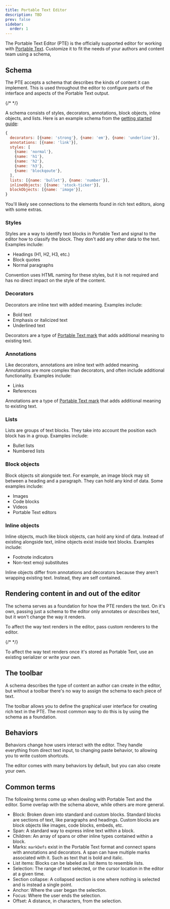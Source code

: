 ```yaml
---
title: Portable Text Editor
description: TBD
prev: false
sidebar:
  order: 1
---
```



The Portable Text Editor (PTE) is the officially supported editor for working with [Portable Text](https://github.com/portabletext/portabletext). Customize it to fit the needs of your authors and content team using a schema,

## Schema

The PTE accepts a schema that describes the kinds of content it can implement. This is used throughout the editor to configure parts of the interface and aspects of the Portable Text output.

{/* <!-- Add some note in here about how the PTE schema differs from a Sanity schema --> */}

A schema consists of styles, decorators, annotations, block objects, inline objects, and lists. Here is an example schema from the [getting started guide](/getting-started/):

```js
{
  decorators: [{name: 'strong'}, {name: 'em'}, {name: 'underline'}],
  annotations: [{name: 'link'}],
  styles: [
    {name: 'normal'},
    {name: 'h1'},
    {name: 'h2'},
    {name: 'h3'},
    {name: 'blockqoute'},
  ],
  lists: [{name: 'bullet'}, {name: 'number'}],
  inlineObjects: [{name: 'stock-ticker'}],
  blockObjects: [{name: 'image'}],
}
```

You'll likely see connections to the elements found in rich text editors, along with some extras.

### Styles

Styles are a way to identify text blocks in Portable Text and signal to the editor how to classify the block. They don't add any other data to the text. Examples include:

- Headings (H1, H2, H3, etc.)
- Block quotes
- Normal paragraphs

Convention uses HTML naming for these styles, but it is not required and has no direct impact on the style of the content.

### Decorators

Decorators are inline text with added meaning. Examples include:

- Bold text
- Emphasis or italicized text
- Underlined text

Decorators are a type of [Portable Text mark](https://github.com/portabletext/portabletext?tab=readme-ov-file#markdefs-array) that adds additional meaning to existing text.

### Annotations

Like decorators, annotations are inline text with added meaning. Annotations are more complex than decorators, and often include additional functionality. Examples include:

- Links
- References

Annotations are a type of [Portable Text mark](https://github.com/portabletext/portabletext?tab=readme-ov-file#markdefs-array) that adds additional meaning to existing text.

### Lists

Lists are groups of text blocks. They take into account the position each block has in a group. Examples include:

- Bullet lists
- Numbered lists

### Block objects

Block objects sit alongside text. For example, an image block may sit between a heading and a paragraph. They can hold any kind of data. Some examples include:

- Images
- Code blocks
- Videos
- Portable Text editors

### Inline objects

Inline objects, much like block objects, can hold any kind of data. Instead of existing alongside text, inline objects exist inside text blocks. Examples include:

- Footnote indicators
- Non-text emoji substitutes

Inline objects differ from annotations and decorators because they aren't wrapping existing text. Instead, they are self contained.

## Rendering content in and out of the editor

The schema serves as a foundation for how the PTE renders the text. On it's own, passing just a schema to the editor only annotates or _describes_ text, but it won't change the way it renders.

To affect the way text renders in the editor, pass custom renderers to the editor.

{/* <!-- Link block to render guide --> */}

<LinkCard
  title="Customize how elements render"
  description="Custom renderers let you style schema elements in the PTE."
  href="/guides/custom-rendering/"
/>

To affect the way text renders once it's stored as Portable Text, use an existing serializer or write your own.

<LinkCard
  title="Integrations"
  description="Serializers render Portable Text to common formats."
  href="/integrations/serializers/"
/>

## The toolbar

A schema describes the type of content an author can create in the editor, but without a toolbar there's no way to assign the schema to each piece of text.

The toolbar allows you to define the graphical user interface for creating rich text in the PTE. The most common way to do this is by using the schema as a foundation.

<LinkCard
  title="Customize the toolbar"
  description="Create a toolbar to enable authors to customize text."
  href="/guides/customize-toolbar/"
/>

## Behaviors

Behaviors change how users interact with the editor. They handle everything from direct text input, to changing paste behavior, to allowing you to write custom shortcuts.

The editor comes with many behaviors by default, but you can also create your own.

<CardGrid>
  <LinkCard title="Learn more about behaviors" href="/concepts/behavior/" />
  <LinkCard title="Create your own behavior" href="/guides/create-behavior/" />
</CardGrid>

## Common terms

The following terms come up when dealing with Portable Text and the editor. Some overlap with the schema above, while others are more general.

- Block: Broken down into standard and custom blocks. Standard blocks are sections of text, like paragraphs and headings. Custom blocks are block objects like images, code blocks, embeds, etc.
- Span: A standard way to express inline text within a block.
- Children: An array of spans or other inline types contained within a block.
- Marks: `markDefs` exist in the Portable Text format and connect spans with annotations and decorators. A span can have multiple marks associated with it. Such as text that is bold and italic.
- List items: Blocks can be labeled as list items to resemble lists.
- Selection: The range of text selected, or the cursor location in the editor at a given time.
- Section collapse: A collapsed section is one where nothing is selected and is instead a single point.
- Anchor: Where the user began the selection.
- Focus: Where the user ends the selection.
- Offset: A distance, in characters, from the selection.
